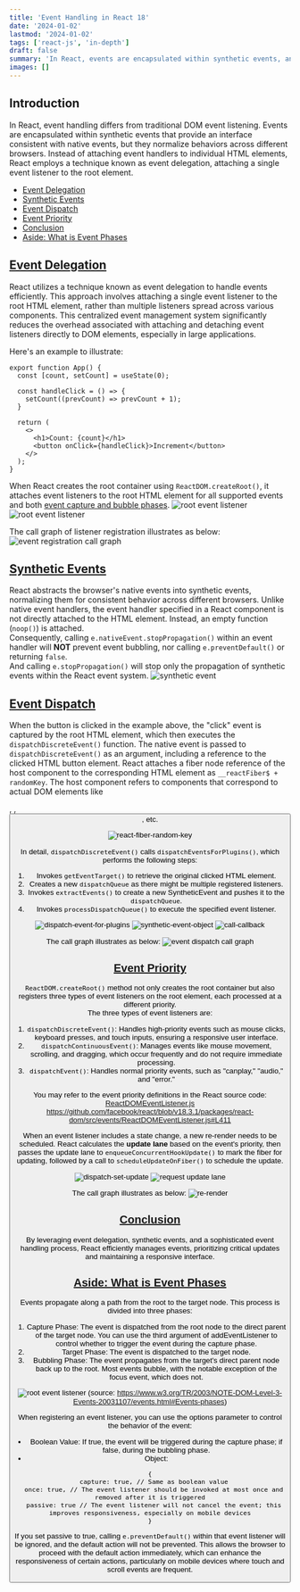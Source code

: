 ```yaml
---
title: 'Event Handling in React 18'
date: '2024-01-02'
lastmod: '2024-01-02'
tags: ['react-js', 'in-depth']
draft: false
summary: 'In React, events are encapsulated within synthetic events, and instead of attaching event handlers to individual HTML elements, React employs a technique known as event delegation, attaching a single event listener to the root element.'
images: []
---
```


## Introduction
In React, event handling differs from traditional DOM event listening. Events are encapsulated within synthetic events that provide an interface consistent with native events, but they normalize behaviors across different browsers. Instead of attaching event handlers to individual HTML elements, React employs a technique known as event delegation, attaching a single event listener to the root element.

- [Event Delegation](#event-delegation)
- [Synthetic Events](#synthetic-events)
- [Event Dispatch](#event-dispatch)
- [Event Priority](#event-priority)
- [Conclusion](#conclusion)
- [Aside: What is Event Phases](#aside-what-is-event-phases)



## [Event Delegation](#event-delegation)
React utilizes a technique known as event delegation to handle events efficiently. This approach involves attaching a single event listener to the root HTML element, rather than multiple listeners spread across various components. This centralized event management system significantly reduces the overhead associated with attaching and detaching event listeners directly to DOM elements, especially in large applications.


Here's an example to illustrate:
```
export function App() {
  const [count, setCount] = useState(0);

  const handleClick = () => {
    setCount((prevCount) => prevCount + 1);
  }

  return (
    <>
      <h1>Count: {count}</h1>
      <button onClick={handleClick}>Increment</button>
    </>
  );
}
```

When React creates the root container using `ReactDOM.createRoot()`, it attaches event listeners to the root HTML element for all supported events and both [event capture and bubble phases](#aside-what-is-event-phases).
![root event listener](/static/images/posts/event-handling-in-react18/root-event-listener.png)
![root event listener](/static/images/posts/event-handling-in-react18/root-event-listener2.png)

The call graph of listener registration illustrates as below:
![event registration call graph](/static/images/posts/event-handling-in-react18/event-registration-call-graph.png)



## [Synthetic Events](#synthetic-events)
React abstracts the browser's native events into synthetic events, normalizing them for consistent behavior across different browsers. Unlike native event handlers, the event handler specified in a React component is not directly attached to the HTML element. Instead, an empty function (`noop()`) is attached. \
Consequently, calling `e.nativeEvent.stopPropagation()` within an event handler will **NOT** prevent event bubbling, nor calling `e.preventDefault()` or returning `false`. \
And calling `e.stopPropagation()` will stop only the propagation of synthetic events within the React event system.
![synthetic event](/static/images/posts/event-handling-in-react18/synthetic-event.png)




## [Event Dispatch](#event-dispatch)
When the button is clicked in the example above, the "click" event is captured by the root HTML element, which then executes the `dispatchDiscreteEvent()` function. The native event is passed to `dispatchDiscreteEvent()` as an argument, including a reference to the clicked HTML button element. React attaches a fiber node reference of the host component to the corresponding HTML element as `__reactFiber$ + randomKey`. The host component refers to components that correspond to actual DOM elements like <div>, <span>, <button>, etc.

![react-fiber-random-key](/static/images/posts/event-handling-in-react18/react-fiber-random-key.png)



In detail, `dispatchDiscreteEvent()` calls `dispatchEventsForPlugins()`, which performs the following steps:
1. Invokes `getEventTarget()` to retrieve the original clicked HTML element.
2. Creates a new `dispatchQueue` as there might be multiple registered listeners.
3. Invokes `extractEvents()` to create a new SyntheticEvent and pushes it to the `dispatchQueue`.
4. Invokes `processDispatchQueue()` to execute the specified event listener.

![dispatch-event-for-plugins](/static/images/posts/event-handling-in-react18/dispatch-event-for-plugins.png)
![synthetic-event-object](/static/images/posts/event-handling-in-react18/synthetic-event-object.png)
![call-callback](/static/images/posts/event-handling-in-react18/call-callback.png)


The call graph illustrates as below:
![event dispatch call graph](/static/images/posts/event-handling-in-react18/event-dispatch-call-graph.png)



## [Event Priority](#event-priority)
`ReactDOM.createRoot()` method not only creates the root container but also registers three types of event listeners on the root element, each processed at a different priority.\
The three types of event listeners are:

1. `dispatchDiscreteEvent()`: Handles high-priority events such as mouse clicks, keyboard presses, and touch inputs, ensuring a responsive user interface.
2. `dispatchContinuousEvent()`: Manages events like mouse movement, scrolling, and dragging, which occur frequently and do not require immediate processing.
3. `dispatchEvent()`: Handles normal priority events, such as "canplay," "audio," and "error."

You may refer to the event priority definitions in the React source code: [ReactDOMEventListener.js](https://github.com/facebook/react/blob/v18.3.1/packages/react-dom/src/events/ReactDOMEventListener.js#L411)
https://github.com/facebook/react/blob/v18.3.1/packages/react-dom/src/events/ReactDOMEventListener.js#L411


When an event listener includes a state change, a new re-render needs to be scheduled. React calculates the **update lane** based on the event's priority, then passes the update lane to `enqueueConcurrentHookUpdate()` to mark the fiber for updating, followed by a call to `scheduleUpdateOnFiber()` to schedule the update.

![dispatch-set-update](/static/images/posts/event-handling-in-react18/dispatch-set-update.png)
![request update lane](/static/images/posts/event-handling-in-react18/request-update-lane.png)



The call graph illustrates as below:
![re-render](/static/images/posts/event-handling-in-react18/re-render.png)


## [Conclusion](#conclusion)
By leveraging event delegation, synthetic events, and a sophisticated event handling process, React efficiently manages events, prioritizing critical updates and maintaining a responsive interface.


## [Aside: What is Event Phases](#what-is-event-phases)
Events propagate along a path from the root to the target node. This process is divided into three phases:

1. Capture Phase: The event is dispatched from the root node to the direct parent of the target node. You can use the third argument of addEventListener to control whether to trigger the event during the capture phase.
2. Target Phase: The event is dispatched to the target node.
3. Bubbling Phase: The event propagates from the target's direct parent node back up to the root. Most events bubble, with the notable exception of the focus event, which does not.

![root event listener](/static/images/posts/event-handling-in-react18/event-bubble-capture.png)
(source: https://www.w3.org/TR/2003/NOTE-DOM-Level-3-Events-20031107/events.html#Events-phases)


When registering an event listener, you can use the options parameter to control the behavior of the event:

- Boolean Value: If true, the event will be triggered during the capture phase; if false, during the bubbling phase.
 - Object:
```
{
  capture: true, // Same as boolean value
  once: true, // The event listener should be invoked at most once and removed after it is triggered
  passive: true // The event listener will not cancel the event; this improves responsiveness, especially on mobile devices
}
```
If you set passive to true, calling `e.preventDefault()` within that event listener will be ignored, and the default action will not be prevented. This allows the browser to proceed with the default action immediately, which can enhance the responsiveness of certain actions, particularly on mobile devices where touch and scroll events are frequent.

